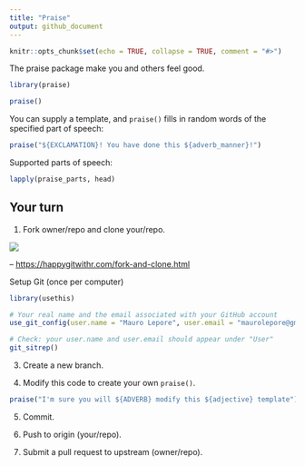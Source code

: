 ```yaml
---
title: "Praise"
output: github_document
---
```


```r
knitr::opts_chunk$set(echo = TRUE, collapse = TRUE, comment = "#>")
```



The praise package make you and others feel good.

```r
library(praise)

praise()
```

You can supply a template, and `praise()` fills in random words of the specified part of speech:

```r
praise("${EXCLAMATION}! You have done this ${adverb_manner}!")
```

Supported parts of speech:

```r
lapply(praise_parts, head)
```

## Your turn

1. Fork owner/repo and clone your/repo.

![](http://i.imgur.com/bSKgaSd.png)

-- <https://happygitwithr.com/fork-and-clone.html>

Setup Git (once per computer)

```r
library(usethis)

# Your real name and the email associated with your GitHub account
use_git_config(user.name = "Mauro Lepore", user.email = "maurolepore@gmail.com")

# Check: your user.name and user.email should appear under "User"
git_sitrep()
```

3. Create a new branch.

4. Modify this code to create your own `praise()`.

```r
praise("I'm sure you will ${ADVERB} modify this ${adjective} template")
```

5. Commit.

6. Push to origin (your/repo).

7. Submit a pull request to upstream (owner/repo).
